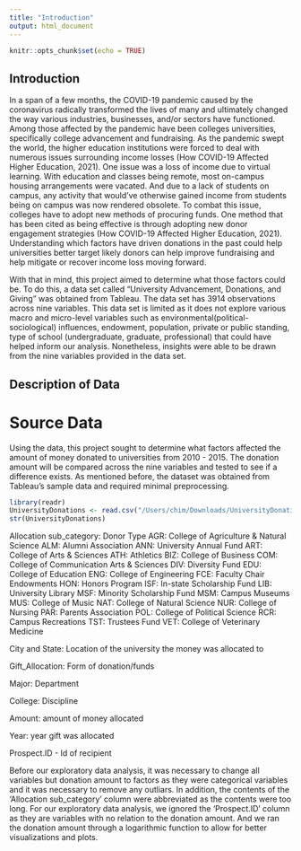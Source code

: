 ```yaml
---
title: "Introduction"
output: html_document
---
```


```r
knitr::opts_chunk$set(echo = TRUE)
```

## Introduction


In a span of a few months, the COVID-19 pandemic caused by the coronavirus radically transformed the lives of many and ultimately changed the way various industries, businesses, and/or sectors have functioned. Among those affected by the pandemic have been colleges universities, specifically college advancement and fundraising.  As the pandemic swept the world, the higher education institutions were forced to deal with numerous issues surrounding income losses (How COVID-19 Affected Higher Education, 2021).  One issue was a loss of income due to virtual learning. With education and classes being remote, most on-campus housing arrangements were vacated. And due to a lack of students on campus, any activity that would’ve otherwise gained income from students being on campus was now rendered obsolete.  To combat this issue, colleges have to adopt new methods of procuring funds.  One method that has been cited as being effective is through adopting new donor engagement strategies (How COVID-19 Affected Higher Education, 2021). Understanding which factors have driven donations in the past could help universities better target likely donors can help improve fundraising and help mitigate or recover income loss moving forward. 

With that in mind, this project aimed to determine what those factors could be.  To do this, a data set called “University Advancement, Donations, and Giving” was obtained from Tableau. The data set has 3914 observations across nine variables. This data set is limited as it does not explore various macro and micro-level variables such as environmental(political-sociological) influences, endowment, population, private or public standing, type of school (undergraduate, graduate, professional) that could have helped inform our analysis. Nonetheless, insights were able to be drawn from the nine variables provided in the data set. 


## Description of Data

# Source Data

Using the data, this project sought to determine what factors affected the amount of money donated to universities from 2010 - 2015. The donation amount will be compared across the nine variables and tested to see if a difference exists. As mentioned before, the dataset was obtained from Tableau's sample data and required minimal preprocessing. 

```r
library(readr)
UniversityDonations <- read.csv("/Users/chim/Downloads/UniversityDonations.csv")
str(UniversityDonations)
```
Allocation sub_category: Donor Type
AGR: College of Agriculture & Natural Science
ALM: Alumni Association
ANN: University Annual Fund
ART: College of Arts & Sciences
ATH: Athletics
BIZ: College of Business
COM: College of Communication Arts & Sciences
DIV: Diversity Fund
EDU: College of Education
ENG: College of Engineering
FCE: Faculty Chair Endowments
HON: Honors Program
ISF: In-state Scholarship Fund
LIB: University Library
MSF: Minority Scholarship Fund
MSM: Campus Museums
MUS: College of Music
NAT: College of Natural Science
NUR: College of Nursing
PAR: Parents Association
POL: College of Political Science
RCR: Campus Recreations
TST: Trustees Fund
VET: College of Veterinary Medicine

City and State: Location of the university the money was allocated to

Gift_Allocation: Form of donation/funds

Major: Department 

College: Discipline 

Amount: amount of money allocated

Year: year gift was allocated

Prospect.ID - Id of recipient 


Before our exploratory data analysis, it was necessary to change all variables but donation amount to factors as they were categorical variables and it was necessary to remove any outliars. In addition, the contents of the 'Allocation sub_category' column were abbreviated as the contents were too long.  For our exploratory data analysis, we ignored the 'Prospect.ID' column as they are variables with no relation to the donation amount. And we ran the donation amount through a logarithmic function to allow for better visualizations and plots.
